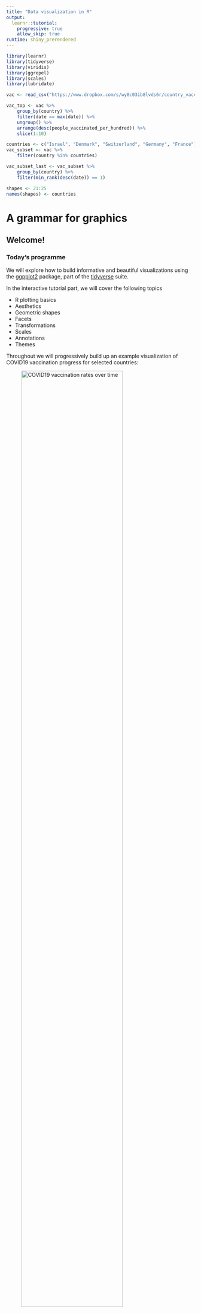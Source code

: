 ```yaml
---
title: "Data visualization in R"
output: 
  learnr::tutorial:
    progressive: true   
    allow_skip: true
runtime: shiny_prerendered
---
```


```r
library(learnr)
library(tidyverse)
library(viridis)
library(ggrepel)
library(scales)
library(lubridate)

vac <- read_csv("https://www.dropbox.com/s/wy0c03ib8lvds6r/country_vaccinations.csv?dl=1")

vac_top <- vac %>%
    group_by(country) %>%
    filter(date == max(date)) %>%
    ungroup() %>%
    arrange(desc(people_vaccinated_per_hundred)) %>%
    slice(1:10)

countries <- c("Israel", "Denmark", "Switzerland", "Germany", "France")
vac_subset <- vac %>%
    filter(country %in% countries)

vac_subset_last <- vac_subset %>%
    group_by(country) %>%
    filter(min_rank(desc(date)) == 1)

shapes <- 21:25
names(shapes) <- countries
```

# A grammar for graphics

## Welcome!

### Today's programme

We will explore how to build informative and beautiful visualizations using the [ggpplot2](https://ggplot2.tidyverse.org/index.html) package, part of the [tidyverse](https://www.tidyverse.org/) suite. 

In the interactive tutorial part, we will cover the following topics

* R plotting basics
* Aesthetics
* Geometric shapes
* Facets
* Transformations
* Scales
* Annotations
* Themes

Throughout we will progressively build up an example visualization of COVID19 vaccination progress for selected countries:

![*COVID19 vaccination rates over time*](https://www.dropbox.com/s/poarmk08gxwk8cp/plot.png?dl=1){width=80%}

Following the interactive tutorial, there will be individual group exercises, where you will apply the learned techniques to build visualizations exploring different aspects of the example dataset.


**Some useful resources**

[ggplot2 cheat sheet](https://github.com/rstudio/cheatsheets/raw/master/data-visualization-2.1.pdf)  
R for Data Science, chapter [visualization](https://r4ds.had.co.nz/data-visualisation.html)  
[Fundamentals of Data Visualization](https://clauswilke.com/dataviz/)  

### Interactive tutorial format
This is what a code exercise block looks like

```r
hist(rnorm(1000))
```

In tutorial sections, example code is provided by clicking the 'Solution' button
```r
hist(rnorm(1000))
```
```r
hist(rnorm(1000), breaks=100)
```

In the exercise sections, hints can be progressively revealed by clicking the 'Hints' button

```r
hist(rnorm(1000))
```
```r
hist(rnorm(1000), breaks=...)
```
```r
hist(rnorm(1000), breaks=100)
```
## Basics

### Set up

pre-loading some necessary libraries

```r
library(tidyverse)
library(viridis)
library(ggrepel)
library(scales)
library(lubridate)
```

we'll use a [COVID19 vaccinations progress](https://www.kaggle.com/gpreda/covid-world-vaccination-progress) dataset for this tutorial


```r
vac <- read_csv("https://www.dropbox.com/s/wy0c03ib8lvds6r/country_vaccinations.csv?dl=1")
```

### Let's explore the data
```r
vac
```
```r
vac
vac %>%
    head()
vac %>%
    colnames()
```

### R base plotting engine
```r
plot(vac$date, vac$total_vaccinations)
```
```r
### basic plot types
plot(vac$date, vac$total_vaccinations)
boxplot(vac$people_vaccinated ~ vac$country)

vac_top <- vac %>%
    group_by(country) %>%
    filter(date == max(date)) %>%
    ungroup() %>%
    arrange(desc(people_vaccinated_per_hundred)) %>%
    slice(1:10)
dotchart(vac_top$total_vaccinations_per_hundred, labels = vac_top$country)
boxplot
dotchart
```

### Dotchart ggplot2 version
```r
ggdotchart <- function(df, x, label){
    df <- df %>%
        mutate(y = fct_reorder(!! sym(label), desc(!! sym(x))))

    p <- ggplot(df, mapping = aes(x = !! sym(x), y = y)) +
        geom_hline(aes(yintercept = country), linetype = "dashed", colour = "grey", size = 0.25) +
        geom_point(size = 2, shape = 1) +
        theme_bw() +
        theme(panel.grid.major = element_blank(), panel.grid.minor = element_blank())
    p
}
ggdotchart(vac_top, "total_vaccinations_per_hundred", "country")
dotchart(vac_top$total_vaccinations_per_hundred, labels = vac_top$country)
```

## Coordinate systems

### ggplot2 syntax
the most basic ggplot2 visualizations are built using the following minimal syntax:

```r
ggplot(data=<DATA>) + 
  <GEOM_FUNCTION>(mapping = aes(<MAPPINGS>))
```

### Simple plot using 2 variables
```r
ggplot()
```
```r
ggplot(vac_subset, mapping = aes(x = date, y = total_vaccinations)) +
    geom_point()
```

### Modifying coordinate systems
```r
ggplot(vac_subset, mapping = aes(x = date, y = total_vaccinations)) +
    geom_point()
```
```r
ggplot(vac_subset, mapping = aes(x = date, y = total_vaccinations)) +
    geom_point()

### explicit coordinate system
ggplot(vac_subset, mapping = aes(x = date, y = total_vaccinations)) +
    geom_point() +
    coord_cartesian()

### zoom in
ggplot(vac_subset, mapping = aes(x = date, y = total_vaccinations)) +
    geom_point() +
    coord_cartesian(ylim = c(0, 1e6))

### other coordinate system
ggplot(vac_subset, mapping = aes(x = date, y = total_vaccinations)) +
    geom_point() +
    coord_polar()
```

## Aesthetics

### Mapping aesthetics to variables
```r
ggplot(vac_subset, mapping = aes(x = date, y = total_vaccinations, shape = country)) +
    geom_point()
```
```r
ggplot(vac_subset, mapping = aes(x = date, y = total_vaccinations, shape = country)) +
    geom_point()

### map colour to daily vaccinations
ggplot(vac_subset, mapping = aes(x = date, y = total_vaccinations, colour = daily_vaccinations_raw)) +
    geom_point()

### map size and transparency to daily vaccinations
ggplot(vac_subset, mapping = aes(x = date, y = total_vaccinations, size = daily_vaccinations_raw, alpha = daily_vaccinations_raw)) +
    geom_point()
```

### Mapping versus setting an aesthaetic
```r
ggplot(vac_subset, mapping = aes(x = date, y = total_vaccinations, colour = daily_vaccinations_raw)) +
    geom_point()
```
```r
ggplot(vac_subset, mapping = aes(x = date, y = total_vaccinations, colour = daily_vaccinations_raw)) +
    geom_point()

ggplot(vac_subset, mapping = aes(x = date, y = total_vaccinations, colour = "daily_vaccinations_raw")) +
    geom_point()
```

### Start building the example visualization

![*COVID19 vaccination rates over time*](https://www.dropbox.com/s/poarmk08gxwk8cp/plot.png?dl=1){width=80%}

```r
vac_subset
```
```r
ggplot(vac_subset, mapping = aes(x = date, y = total_vaccinations, shape = country, colour = daily_vaccinations_raw)) +
    geom_point()
```

## Geometric shapes

### Simple point geom
```r
ggplot(vac_subset, mapping = aes(x = date, y = total_vaccinations)) +
    geom_point()
```

### Aesthetics of points
```r
df <- tibble(x = factor(0:25), y = 1)
```
```r
df <- tibble(x = factor(0:25), y = 1)

### geom_point shapes
ggplot(df, mapping = aes(x = x, y = y)) +
    geom_point(shape = 0:25, size = 4)

### geom_point colours
ggplot(df, mapping = aes(x = x, y = y)) +
    geom_point(shape = 0:25, colour = 1:26, fill = "grey", size = 4, stroke = 1)
```

### Aesthetics of lines
```r
df <- tibble(x = 0:5, xend = 0:5, y = 0, yend = 10)
```
```r
df <- tibble(x = 0:5, xend = 0:5, y = 0, yend = 10)

### geom_line linetypes
ggplot(df, mapping = aes(x = x, xend = xend, y = y, yend = yend)) +
    geom_segment(size = 3, linetype = 1:6)

### path vs line
ggplot(vac_subset, mapping = aes(x = date, y = total_vaccinations)) +
    geom_path()
ggplot(vac_subset, mapping = aes(x = date, y = total_vaccinations)) +
    geom_line()
```

### Examples of other geoms
```r
ggplot(vac_subset, mapping = aes(x = date, y = total_vaccinations)) +
    geom_point(aes(fill = country)) +
    geom_hline(yintercept = 1e6, linetype = "dashed")
```
```r
ggplot(vac_subset, mapping = aes(x = date, y = total_vaccinations)) +
    geom_point(aes(fill = country)) +
    geom_hline(yintercept = 1e6, linetype = "dashed")

ggplot(vac_subset, mapping = aes(x = date, y = total_vaccinations)) +
    geom_col(aes(fill = country))
```

### Positional adjustments
```r
ggplot(vac_subset, mapping = aes(x = date, y = total_vaccinations)) +
    geom_col(aes(fill = country), position = position_stack())
```

```r
ggplot(vac_subset, mapping = aes(x = date, y = total_vaccinations)) +
    geom_col(aes(fill = country), position = position_stack())

### dodge bars
ggplot(vac_subset, mapping = aes(x = date, y = total_vaccinations)) +
    geom_col(aes(fill = country), position = position_dodge())

### proportions of full
ggplot(vac_subset, mapping = aes(x = date, y = total_vaccinations)) +
    geom_col(aes(fill = country), position = position_fill())

### jitter
ggplot(vac_subset, mapping = aes(x = country, y = daily_vaccinations_raw)) +
    geom_point(size = 1)
ggplot(vac_subset, mapping = aes(x = country, y = daily_vaccinations_raw)) +
    geom_point(size = 1, position = position_jitter(height = 0, width = 0.15), alpha = 0.5)
```

### Use different data set for geoms
```r
vac_subset_last <- vac_subset %>%
    group_by(country) %>%
    filter(min_rank(desc(date)) == 1)
vac_subset_last
```
```r
vac_subset_last <- vac_subset %>%
    group_by(country) %>%
    filter(min_rank(desc(date)) == 1)
vac_subset_last

ggplot(vac_subset, mapping = aes(x = date, y = total_vaccinations)) +
    geom_point() +
    geom_point(data = vac_subset_last, size = 3, shape = 17)
```

### Continue building the example visualization

![*COVID19 vaccination rates over time*](https://www.dropbox.com/s/poarmk08gxwk8cp/plot.png?dl=1){width=80%}

```r
ggplot(vac_subset, mapping = aes(x = date, y = total_vaccinations, shape = country, colour = daily_vaccinations_raw)) +
    geom_point()
```
```r
### plot points only on last vaccination day
ggplot(vac_subset, mapping = aes(x = date, y = total_vaccinations, shape = country, colour = daily_vaccinations_raw)) +
    geom_path() +
    geom_point(size = 2, data = vac_subset_last)
```

## Facets

### Simple faceting mapping one variable to panels
```r
ggplot(vac_subset, mapping = aes(x = date, y = total_vaccinations, shape = country, colour = daily_vaccinations_raw)) +
    geom_point() +
    facet_wrap(~country)
```
```r
ggplot(vac_subset, mapping = aes(x = date, y = total_vaccinations, shape = country, colour = daily_vaccinations_raw)) +
    geom_point() +
    facet_wrap(~country)

### panels in grid
ggplot(vac_subset, mapping = aes(x = date, y = total_vaccinations, shape = country, colour = daily_vaccinations_raw)) +
    geom_point() +
    facet_grid(country ~ .)
```

### Faceting two or more variables
```r
ggplot(vac_subset, mapping = aes(x = date, y = total_vaccinations, shape = country, colour = daily_vaccinations_raw)) +
    geom_point() +
    facet_grid(country ~ .)
```
```r
ggplot(vac_subset, mapping = aes(x = date, y = total_vaccinations, shape = country, colour = daily_vaccinations_raw)) +
    geom_point() +
    facet_grid(country ~ .)

### 2 variables in grid
ggplot(vac_subset, mapping = aes(x = date, y = total_vaccinations, shape = country, colour = daily_vaccinations_raw)) +
    geom_point() +
    facet_grid(country ~ vaccines)

### muliple variables per panel
ggplot(vac_subset, mapping = aes(x = date, y = total_vaccinations, shape = country, colour = daily_vaccinations_raw)) +
    geom_point() +
    facet_wrap(~country+vaccines)
```

### Continue building the example visualization

![*COVID19 vaccination rates over time*](https://www.dropbox.com/s/poarmk08gxwk8cp/plot.png?dl=1){width=80%}

```r
ggplot(vac_subset, mapping = aes(x = date, y = total_vaccinations, shape = country, colour = daily_vaccinations_raw)) +
    geom_path() +
    geom_point(size = 2, data = vac_subset_last)
```
```r
### facet plot by vaccination manufacturers
ggplot(vac_subset, mapping = aes(x = date, y = total_vaccinations, shape = country, colour = daily_vaccinations_raw)) +
    geom_path() +
    geom_point(size = 2, data = vac_subset_last) +
    facet_grid(vaccines ~ .)
```

## Transformations

### Examples of summarising geoms

```r
ggplot(vac_subset, mapping = aes(x = date)) +
    geom_bar()
```
```r
ggplot(vac_subset, mapping = aes(x = date)) +
    geom_bar()

### dot plot
ggplot(vac_subset, mapping = aes(x = date)) +
    geom_dotplot()

### box plot
ggplot(vac_subset, mapping = aes(x = date, y = total_vaccinations)) +
    geom_boxplot()
```

### Custom summary statistics

```r
ggplot(vac_subset, mapping = aes(x = date, y = total_vaccinations)) +
    stat_summary(fun = sum)
```
```r
ggplot(vac_subset, mapping = aes(x = date, y = total_vaccinations)) +
    stat_summary(fun = sum)

### change geom for summary
ggplot(vac_subset, mapping = aes(x = date, y = total_vaccinations)) +
    stat_summary(fun = sum, geom = "bar")

### more complex summary stat
ggplot(vac_subset, mapping = aes(x = date, y = total_vaccinations)) +
    stat_summary(fun = median, fun.min = min, fun.max = max)
```

### Smoothing

```r
ggplot(vac_subset, mapping = aes(x = date, y = total_vaccinations)) +
    geom_point() +
    stat_smooth()
```

```r
ggplot(vac_subset, mapping = aes(x = date, y = total_vaccinations)) +
    geom_point() +
    stat_smooth()

### stratify summary
ggplot(vac_subset, mapping = aes(x = date, y = total_vaccinations)) +
    geom_point() +
    stat_smooth(aes(group = country))

### change methods
ggplot(vac_subset, mapping = aes(x = date, y = total_vaccinations)) +
    geom_point() +
    stat_smooth(aes(group = country), method = "lm")
```


## Scales

### Colour scales

```r
ggplot(vac_subset, mapping = aes(x = date, y = total_vaccinations, colour = daily_vaccinations_raw)) +
    geom_point()
```
```r
ggplot(vac_subset, mapping = aes(x = date, y = total_vaccinations, colour = daily_vaccinations_raw)) +
    geom_point()

### two colour gradient
ggplot(vac_subset, mapping = aes(x = date, y = total_vaccinations, colour = daily_vaccinations_raw)) +
    geom_point() +
    scale_colour_gradient(low = "blue", high = "red")

### multicolor gradient
ggplot(vac_subset, mapping = aes(x = date, y = total_vaccinations, shape = country, colour = daily_vaccinations_raw)) +
    geom_point() +
    scale_colour_gradientn(colours = rainbow(100))

### discrete colour scale
ggplot(vac_subset, mapping = aes(x = date, y = total_vaccinations, colour = country)) +
    geom_point()
```

### Specialized colour palettes

```r
ggplot(vac_subset, mapping = aes(x = date, y = total_vaccinations, colour = country)) +
    geom_point() +
    scale_color_brewer()
```
```r
ggplot(vac_subset, mapping = aes(x = date, y = total_vaccinations, colour = country)) +
    geom_point() +
    scale_color_brewer()

### Color brewer palettes
ggplot(vac_subset, mapping = aes(x = date, y = total_vaccinations, colour = country)) +
    geom_point() +
    scale_color_brewer(palette = "Set1")

ggplot(vac_subset, mapping = aes(x = date, y = total_vaccinations, colour = country)) +
    geom_point() +
    scale_color_brewer(palette = "Spectral")

ggplot(vac_subset, mapping = aes(x = date, y = total_vaccinations, shape = country, colour = daily_vaccinations_raw)) +
    geom_point() +
    scale_colour_distiller(palette = "Spectral")

### Viridis palettes
ggplot(vac_subset, mapping = aes(x = date, y = total_vaccinations, shape = country, colour = daily_vaccinations_raw)) +
    geom_point() +
    scale_colour_viridis()
```

[Color brewer](https://colorbrewer2.org/)  
[Viridis color palettes](https://cran.r-project.org/web/packages/viridis/vignettes/intro-to-viridis.html)


### Manual scale for discrete variables

```r
shapes <- 21:25
names(shapes) <- countries
```
```r
shapes <- 21:25
names(shapes) <- countries

ggplot(vac_subset, mapping = aes(x = date, y = total_vaccinations, shape = country, colour = daily_vaccinations_raw)) +
    geom_point() +
    scale_colour_viridis() +
    scale_shape_manual(values = shapes)
```

### Adjusting scales

```r
ggplot(vac_subset, mapping = aes(x = date, y = total_vaccinations, shape = country, colour = daily_vaccinations_raw)) +
    geom_point() +
    scale_colour_viridis() +
    scale_shape_manual(values = shapes) +
    scale_y_continuous(trans = "log10")
```
```r
ggplot(vac_subset, mapping = aes(x = date, y = total_vaccinations, shape = country, colour = daily_vaccinations_raw)) +
    geom_point() +
    scale_colour_viridis() +
    scale_shape_manual(values = shapes) +
    scale_y_continuous(trans = "log10")

### set limits
ggplot(vac_subset, mapping = aes(x = date, y = total_vaccinations, shape = country, colour = daily_vaccinations_raw)) +
    geom_point() +
    scale_colour_viridis() +
    scale_shape_manual(values = shapes) +
    scale_y_continuous(limits = c(0, 1e6))

### custom labels
ggplot(vac_subset, mapping = aes(x = date, y = total_vaccinations, shape = country, colour = daily_vaccinations_raw)) +
    geom_point() +
    scale_colour_viridis() +
    scale_shape_manual(values = shapes) +
    scale_y_continuous(labels = label_number())
```

### Continue building the example visualization

![*COVID19 vaccination rates over time*](https://www.dropbox.com/s/poarmk08gxwk8cp/plot.png?dl=1){width=80%}

```r
ggplot(vac_subset, mapping = aes(x = date, y = total_vaccinations, shape = country, colour = daily_vaccinations_raw)) +
    geom_path() +
    geom_point(size = 2, data = vac_subset_last) +
    facet_grid(vaccines ~ .)
```
```r
### add custom scales and labels
ggplot(vac_subset, mapping = aes(x = date, y = total_vaccinations, shape = country, colour = daily_vaccinations_raw, fill = daily_vaccinations_raw)) +
    geom_path() +
    geom_point(size = 2, data = vac_subset_last) +
    facet_grid(vaccines ~ .) +
    scale_y_continuous(labels = label_comma()) +
    scale_colour_viridis(labels = label_comma()) +
    scale_fill_viridis(labels = label_comma()) +
    scale_shape_manual(values = shapes)
```

## Annotations

### Add text to plot
```r
vac_subset_date <- vac_subset %>%
    filter(date > ymd(20210115), date < ymd(20210120))
```
```r
vac_subset_date <- vac_subset %>%
    filter(date > ymd(20210115), date < ymd(20210120))

### add text 
ggplot(vac_subset, mapping = aes(x = date, y = total_vaccinations)) +
    geom_point(colour = "grey") +
    geom_text(aes(label = total_vaccinations), size = 3, data = vac_subset_date)

### avoid overplotting by repelling text 
ggplot(vac_subset, mapping = aes(x = date, y = total_vaccinations)) +
    geom_point(colour = "grey") +
    geom_text_repel(aes(label = total_vaccinations), size = 2, min.segment.length = 0, data = vac_subset_date, max.overlaps=Inf)

### label format 
ggplot(vac_subset, mapping = aes(x = date, y = total_vaccinations)) +
    geom_point(colour = "grey") +
    geom_label_repel(aes(label = total_vaccinations), size = 2, min.segment.length = 0, data = vac_subset_date, max.overlaps=Inf)
```

### Continue building the example visualization

![*COVID19 vaccination rates over time*](https://www.dropbox.com/s/poarmk08gxwk8cp/plot.png?dl=1){width=80%}

```r
ggplot(vac_subset, mapping = aes(x = date, y = total_vaccinations, shape = country, colour = daily_vaccinations_raw, fill = daily_vaccinations_raw)) +
    geom_path() +
    geom_point(size = 2, data = vac_subset_last) +
    facet_grid(vaccines ~ .) +
    scale_y_continuous(labels = label_comma()) +
    scale_colour_viridis(labels = label_comma()) +
    scale_fill_viridis(labels = label_comma()) +
    scale_shape_manual(values = shapes)
```
```r
### add country label
ggplot(vac_subset, mapping = aes(x = date, y = total_vaccinations, shape = country, colour = daily_vaccinations_raw, fill = daily_vaccinations_raw)) +
    geom_path() +
    geom_point(size = 2, data = vac_subset_last) +
    geom_text_repel(aes(label = country), size = 2, color = "black", direction = "y", data = vac_subset_last) +
    facet_grid(vaccines ~ .) +
    scale_y_continuous(labels = label_comma()) +
    scale_colour_viridis(labels = label_comma()) +
    scale_fill_viridis(labels = label_comma()) +
    scale_shape_manual(values = shapes)
```

## Themes and polishing plots

### Examples of pre-built themes

```r
ggplot(vac_subset, mapping = aes(x = date, y = total_vaccinations)) +
    geom_point() +
    facet_grid(vaccines ~ .) +
    theme_gray()
```
```r
ggplot(vac_subset, mapping = aes(x = date, y = total_vaccinations)) +
    geom_point() +
    facet_grid(vaccines ~ .) +
    theme_gray()

### black & white theme 
ggplot(vac_subset, mapping = aes(x = date, y = total_vaccinations)) +
    geom_point() +
    facet_grid(vaccines ~ .) +
    theme_bw()

### classic theme
ggplot(vac_subset, mapping = aes(x = date, y = total_vaccinations)) +
    geom_point() +
    facet_grid(vaccines ~ .) +
    theme_classic()

### theme without elements
ggplot(vac_subset, mapping = aes(x = date, y = total_vaccinations)) +
    geom_point() +
    facet_grid(vaccines ~ .) +
    theme_void()
```

### Customize themes

```r
ggplot(vac_subset, mapping = aes(x = date, y = total_vaccinations)) +
    geom_point() +
    facet_grid(vaccines ~ .) +
    theme_bw() +
    theme(panel.grid.major.x = element_blank(), panel.grid.minor.x = element_blank())
```
```r
ggplot(vac_subset, mapping = aes(x = date, y = total_vaccinations)) +
    geom_point() +
    facet_grid(vaccines ~ .) +
    theme_bw() +
    theme(panel.grid.major.x = element_blank(), panel.grid.minor.x = element_blank())

### strip text
ggplot(vac_subset, mapping = aes(x = date, y = total_vaccinations)) +
    geom_point() +
    theme_bw() +
    facet_grid(vaccines ~ .) +
    theme(panel.grid.major.x = element_blank(), panel.grid.minor.x = element_blank(), strip.background = element_rect(fill = "gainsboro", color = NA), strip.text = element_text(size = 7))

### axis labels
ggplot(vac_subset, mapping = aes(x = date, y = total_vaccinations)) +
    geom_point() +
    theme_bw() +
    facet_grid(vaccines ~ .) +
    theme(panel.grid.major.x = element_blank(), panel.grid.minor.x = element_blank(), strip.background = element_rect(fill = "gainsboro", color = NA), strip.text = element_text(size = 7)) +
    xlab("Date") +
    ylab("Total vaccinations")

```

### Finalize example visualization

![*COVID19 vaccination rates over time*](https://www.dropbox.com/s/poarmk08gxwk8cp/plot.png?dl=1){width=80%}

```r
### add country label
ggplot(vac_subset, mapping = aes(x = date, y = total_vaccinations, shape = country, colour = daily_vaccinations_raw, fill = daily_vaccinations_raw)) +
    geom_path() +
    geom_point(size = 2, data = vac_subset_last) +
    geom_text_repel(aes(label = country), size = 2, color = "black", direction = "y", data = vac_subset_last) +
    facet_grid(vaccines ~ .) +
    scale_y_continuous(labels = label_comma()) +
    scale_colour_viridis(labels = label_comma()) +
    scale_fill_viridis(labels = label_comma()) +
    scale_shape_manual(values = shapes)
```

```r
ggplot(vac_subset, mapping = aes(x = date, y = total_vaccinations, shape = country, colour = daily_vaccinations_raw, fill = daily_vaccinations_raw)) +
    geom_path() +
    geom_point(size = 2, data = vac_subset_last, show.legend = FALSE) +
    geom_text_repel(aes(label = country), size = 2, color = "black", direction = "y", data = vac_subset_last) +
    facet_grid(vaccines ~ .) +
    scale_y_continuous(labels = label_comma()) +
    scale_colour_viridis(name = "Vaccinations per day", labels = label_comma()) +
    scale_fill_viridis(name = "Vaccinations per day", labels = label_comma()) +
    scale_shape_manual(values = shapes) +
    xlab("Date") +
    ylab("Total vaccinations") +
    theme_bw() +
    theme(panel.grid.major.x = element_blank(), panel.grid.minor.x = element_blank(), strip.background = element_rect(fill = "gainsboro", color = NA), strip.text = element_text(size = 7))
```


## Exercises

### Exercise 1
Visualize the relationship between total number of vaccinations and people fully vaccinated. The visualization should include

* Aesthetic mapping to differentiate countries
* A dashed line to highlight x=y
* Fixed ratio coordinate system with equal units

```r
vac_subset
```
```r
ggplot(vac_subset, mapping = aes(x = total_vaccinations, y = people_fully_vaccinated)) +
    geom_point(aes(color = country), size = 1) +
    geom_line(aes(color = country), linetype = "dashed") +
    geom_abline() +
    coord_fixed()
```


```r
question("After many total vaccinations were the first German citizens fully vaccinated?",
  answer("500,000"),
  answer("5,000,000"),
  answer("1,000,000", correct = TRUE),
  answer("2,000,000")
)
```

```r
question("What can we learn something about the vaccination strategies of different countries from their respective curves?",
  answer("Israel is completing vaccinations at a higher rate than Germany", correct = TRUE),
  answer("Germany is completing vaccinations at a higher rate than Israel"),
  answer("New vaccinations in Denmark are more often used to complete a vaccination than in France", correct = TRUE)
)
```


### Exercise 2
Visualize the total number of people vaccinated per 100 inhabitants, for each day and country in the full `vac` dataset  
Use a plot type and aesthetic mapping to show this information in a single panel without facetting

```r
vac
```
```r
ggplot(vac, mapping = aes(x = date, y = country, fill = people_vaccinated_per_hundred)) +
    geom_raster() +
    scale_fill_viridis(option = "A")
```


```r
question("Which countries have reached the highest vaccination rates?",
  answer("Seychelles, Israel, Germany"),
  answer("Seychelles, Israel, Gibraltar", correct = TRUE),
  answer("Singapore, Israel, Germany")
)
```

### Exercise 3
Recreate this visualization

![*Exercise 3*](https://www.dropbox.com/s/rnraxfcr3tmcmjj/exercise_plot_1.png?dl=1){width=80%}

```r
vac_subset
```
```r
ggplot(vac_subset, aes(x = date, y = total_vaccinations)) +
    geom_hline(yintercept = 0) +
    geom_area(aes(fill = country), colour = "white", size = 0.25) +
    scale_fill_brewer(name = "Country", palette = "Set1") +
    scale_y_continuous(label = label_comma()) +
    xlab("Date") +
    ylab("Total vaccinations") +
    theme(panel.grid.minor.x = element_blank(), panel.grid.major.x = element_blank())
```

### Exercise 4 
Recreate this visualization

![*Exercise 4*](https://www.dropbox.com/s/5qvhuzapuq911od/exercise_plot_2.png?dl=1){width=80%}

```r
vac_subset
```
```r
ggplot(vac_subset, mapping = aes(y = country, x = daily_vaccinations)) +
    geom_violin(scale = "width", fill = "gainsboro", color = NA) +
    geom_point(aes(fill = date), colour = "white", size = 1.5, position = position_jitter(height = 0.15), shape = 21, alpha = 0.9) +
    scale_x_continuous(label = label_comma()) +
    scale_fill_viridis(name = "Date", option = "B", trans = "date") +
    xlab("Daily vaccinations") +
    ylab("Country") +
    theme_classic() +
    theme(axis.line.y = element_blank(), axis.ticks.y = element_blank())
```

